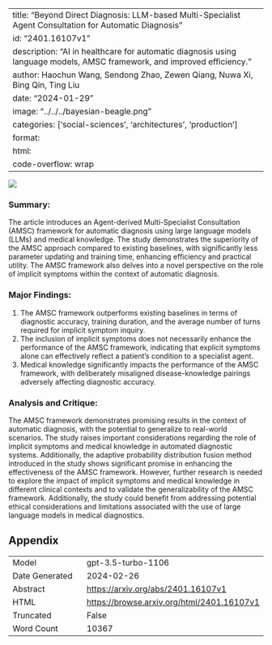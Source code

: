 
---
title: "Beyond Direct Diagnosis: LLM-based Multi-Specialist Agent Consultation for Automatic Diagnosis"
id: "2401.16107v1"
description: "AI in healthcare for automatic diagnosis using language models, AMSC framework, and improved efficiency."
author: Haochun Wang, Sendong Zhao, Zewen Qiang, Nuwa Xi, Bing Qin, Ting Liu
date: "2024-01-29"
image: "../../../bayesian-beagle.png"
categories: ['social-sciences', 'architectures', 'production']
format:
  html:
    code-overflow: wrap
---

![](../../../bayesian-beagle.png)

### **Summary:**
The article introduces an Agent-derived Multi-Specialist Consultation (AMSC) framework for automatic diagnosis using large language models (LLMs) and medical knowledge. The study demonstrates the superiority of the AMSC approach compared to existing baselines, with significantly less parameter updating and training time, enhancing efficiency and practical utility. The AMSC framework also delves into a novel perspective on the role of implicit symptoms within the context of automatic diagnosis.

### **Major Findings:**
1. The AMSC framework outperforms existing baselines in terms of diagnostic accuracy, training duration, and the average number of turns required for implicit symptom inquiry.
2. The inclusion of implicit symptoms does not necessarily enhance the performance of the AMSC framework, indicating that explicit symptoms alone can effectively reflect a patient's condition to a specialist agent.
3. Medical knowledge significantly impacts the performance of the AMSC framework, with deliberately misaligned disease-knowledge pairings adversely affecting diagnostic accuracy.

### **Analysis and Critique:**
The AMSC framework demonstrates promising results in the context of automatic diagnosis, with the potential to generalize to real-world scenarios. The study raises important considerations regarding the role of implicit symptoms and medical knowledge in automated diagnostic systems. Additionally, the adaptive probability distribution fusion method introduced in the study shows significant promise in enhancing the effectiveness of the AMSC framework. However, further research is needed to explore the impact of implicit symptoms and medical knowledge in different clinical contexts and to validate the generalizability of the AMSC framework. Additionally, the study could benefit from addressing potential ethical considerations and limitations associated with the use of large language models in medical diagnostics.

## Appendix

|          |          |
|----------|----------|
| Model     | gpt-3.5-turbo-1106       |
| Date Generated     | 2024-02-26       |
| Abstract | [https://arxiv.org/abs/2401.16107v1](https://arxiv.org/abs/2401.16107v1)        |
| HTML     | [https://browse.arxiv.org/html/2401.16107v1](https://browse.arxiv.org/html/2401.16107v1)       |
| Truncated       | False       |
| Word Count       | 10367       |